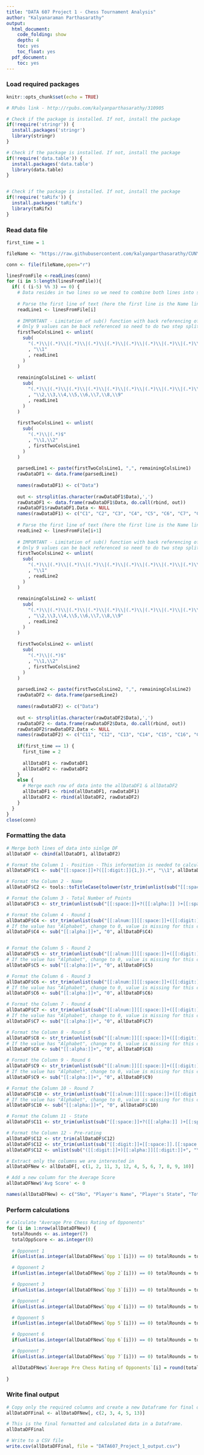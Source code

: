 ```yaml
---
title: "DATA 607 Project 1 - Chess Tournament Analysis"
author: "Kalyanaraman Parthasarathy"
output:
  html_document:
    code_folding: show
    depth: 4
    toc: yes
    toc_float: yes
  pdf_document:
    toc: yes
---
```


### Load required packages

```r
knitr::opts_chunk$set(echo = TRUE)

# RPubs link - http://rpubs.com/kalyanparthasarathy/310905

# Check if the package is installed. If not, install the package
if(!require('stringr')) {
  install.packages('stringr')
  library(stringr)
}

# Check if the package is installed. If not, install the package
if(!require('data.table')) {
  install.packages('data.table')
  library(data.table)
}


# Check if the package is installed. If not, install the package
if(!require('taRifx')) {
  install.packages('taRifx')
  library(taRifx)
}

```

### Read data file

```r

first_time = 1

fileName <- "https://raw.githubusercontent.com/kalyanparthasarathy/CUNY-MSDS/master/tournamentinfo.txt"

conn <- file(fileName,open="r")

linesFromFile <-readLines(conn)
for (i in 5:length(linesFromFile)){
  if( ( (i-5) %% 3) == 0) {
    # Data resides in two lines so we need to combine both lines into single DF and look for the interested columns
    
    # Parse the first line of text (here the first line is the Name line)
    readLine1 <- linesFromFile[i]
    
    # IMPORTANT - Limitation of sub() function with back referencing of RegEx values
    # Only 9 values can be back referenced so need to do two step split for each line of data
    firstTwoColsLine1 <- unlist(
      sub(
        "(.*)\\|(.*)\\|(.*)\\|(.*)\\|(.*)\\|(.*)\\|(.*)\\|(.*)\\|(.*)\\|$"
        , "\\1"
        , readLine1
      )
    )
    
    remainingColsLine1 <- unlist(
      sub(
        "(.*)\\|(.*)\\|(.*)\\|(.*)\\|(.*)\\|(.*)\\|(.*)\\|(.*)\\|(.*)\\|$"
        , "\\2,\\3,\\4,\\5,\\6,\\7,\\8,\\9"
        , readLine1
      )
    )
    
    firstTwoColsLine1 <- unlist(
      sub(
        "(.*)\\|(.*)$"
        , "\\1,\\2"
        , firstTwoColsLine1
      )
    )
    
    parsedLine1 <- paste(firstTwoColsLine1, ",", remainingColsLine1)
    rawDataDF1 <- data.frame(parsedLine1)
    
    names(rawDataDF1) <- c("Data")
    
    out <- strsplit(as.character(rawDataDF1$Data),',')
    rawDataDF1 <- data.frame(rawDataDF1$Data, do.call(rbind, out))
    rawDataDF1$rawDataDF1.Data <- NULL
    names(rawDataDF1) <- c("C1", "C2", "C3", "C4", "C5", "C6", "C7", "C8", "C9", "C10")
    
    # Parse the first line of text (here the first line is the Name line)
    readLine2 <- linesFromFile[i+1]
    
    # IMPORTANT - Limitation of sub() function with back referencing of RegEx values
    # Only 9 values can be back referenced so need to do two step split for each line of data
    firstTwoColsLine2 <- unlist(
      sub(
        "(.*)\\|(.*)\\|(.*)\\|(.*)\\|(.*)\\|(.*)\\|(.*)\\|(.*)\\|(.*)\\|$"
        , "\\1"
        , readLine2
      )
    )
    
    remainingColsLine2 <- unlist(
      sub(
        "(.*)\\|(.*)\\|(.*)\\|(.*)\\|(.*)\\|(.*)\\|(.*)\\|(.*)\\|(.*)\\|$"
        , "\\2,\\3,\\4,\\5,\\6,\\7,\\8,\\9"
        , readLine2
      )
    )
    
    firstTwoColsLine2 <- unlist(
      sub(
        "(.*)\\|(.*)$"
        , "\\1,\\2"
        , firstTwoColsLine2
      )
    )
    
    parsedLine2 <- paste(firstTwoColsLine2, ",", remainingColsLine2)
    rawDataDF2 <- data.frame(parsedLine2)
    
    names(rawDataDF2) <- c("Data")
    
    out <- strsplit(as.character(rawDataDF2$Data),',')
    rawDataDF2 <- data.frame(rawDataDF2$Data, do.call(rbind, out))
    rawDataDF2$rawDataDF2.Data <- NULL
    names(rawDataDF2) <- c("C11", "C12", "C13", "C14", "C15", "C16", "C17", "C18", "C19", "C20")
    
    if(first_time == 1) {
      first_time = 2
      
      allDataDF1 <- rawDataDF1
      allDataDF2 <- rawDataDF2
    }
    else {
      # Merge each row of data into the allDataDF1 & allDataDF2
      allDataDF1 <- rbind(allDataDF1, rawDataDF1)
      allDataDF2 <- rbind(allDataDF2, rawDataDF2)
    }
  }
}
close(conn)

```

### Formatting the data

```r

# Merge both lines of data into sinlge DF
allDataDF <- cbind(allDataDF1, allDataDF2)

# Format the Column 1 - Position - This information is needed to calculate "Avg Pre Chess Rating of Opponents" value
allDataDF$C1 <- sub("[[:space:]]+?([[:digit:]]{1,}).*", "\\1", allDataDF$C1)

# Format the Column 2 - Name
allDataDF$C2 <- tools::toTitleCase(tolower(str_trim(unlist(sub("[[:space:]]+?([[:alpha:]] )+[[:space:]]+", "\\1", allDataDF$C2)))))

# Format the Column 3 - Total Number of Points
allDataDF$C3 <- str_trim(unlist(sub("[[:space:]]+?([[:alpha:]] )+[[:space:]]+", "\\1", allDataDF$C3)))

# Format the Column 4 - Round 1
allDataDF$C4 <- str_trim(unlist(sub("[[:alnum:]][[:space:]]+([[:digit:]]+)", "\\1", allDataDF$C4)))
# If the value has "Alphabet", change to 0, value is missing for this cell
allDataDF$C4 <- sub("[[:alpha:]]+", "0", allDataDF$C4)


# Format the Column 5 - Round 2
allDataDF$C5 <- str_trim(unlist(sub("[[:alnum:]][[:space:]]+([[:digit:]]+)", "\\1", allDataDF$C5)))
# If the value has "Alphabet", change to 0, value is missing for this cell
allDataDF$C5 <- sub("[[:alpha:]]+", "0", allDataDF$C5)

# Format the Column 6 - Round 3
allDataDF$C6 <- str_trim(unlist(sub("[[:alnum:]][[:space:]]+([[:digit:]]+)", "\\1", allDataDF$C6)))
# If the value has "Alphabet", change to 0, value is missing for this cell
allDataDF$C6 <- sub("[[:alpha:]]+", "0", allDataDF$C6)

# Format the Column 7 - Round 4
allDataDF$C7 <- str_trim(unlist(sub("[[:alnum:]][[:space:]]+([[:digit:]]+)", "\\1", allDataDF$C7)))
# If the value has "Alphabet", change to 0, value is missing for this cell
allDataDF$C7 <- sub("[[:alpha:]]+", "0", allDataDF$C7)

# Format the Column 8 - Round 5
allDataDF$C8 <- str_trim(unlist(sub("[[:alnum:]][[:space:]]+([[:digit:]]+)", "\\1", allDataDF$C8)))
# If the value has "Alphabet", change to 0, value is missing for this cell
allDataDF$C8 <- sub("[[:alpha:]]+", "0", allDataDF$C8)

# Format the Column 9 - Round 6
allDataDF$C9 <- str_trim(unlist(sub("[[:alnum:]][[:space:]]+([[:digit:]]+)", "\\1", allDataDF$C9)))
# If the value has "Alphabet", change to 0, value is missing for this cell
allDataDF$C9 <- sub("[[:alpha:]]+", "0", allDataDF$C9)

# Format the Column 10 - Round 7
allDataDF$C10 <- str_trim(unlist(sub("[[:alnum:]][[:space:]]+([[:digit:]]+)", "\\1", allDataDF$C10)))
# If the value has "Alphabet", change to 0, value is missing for this cell
allDataDF$C10 <- sub("[[:alpha:]]+", "0", allDataDF$C10)

# Format the Column 11 - State
allDataDF$C11 <- str_trim(unlist(sub("[[:space:]]+?([[:alpha:]] )+[[:space:]]+", "\\1", allDataDF$C11)))

# Format the Column 12 - Pre-rating
allDataDF$C12 <- str_trim(allDataDF$C12)
allDataDF$C12 <- str_trim(unlist(sub("[[:digit:]]+[[:space:]].[[:space:]]R:[[:space:]]+?([[:alnum:]]+)[[:space:]]{0,1}.*", "\\1", allDataDF$C12)))
allDataDF$C12 <- unlist(sub("([[:digit:]]+)[[:alpha:]][[:digit:]]+", "\\1", allDataDF$C12)) # Remove the values from "P", if anything exists

# Extract only the columns we are interested in
allDataDFNew <- allDataDF[, c(1, 2, 11, 3, 12, 4, 5, 6, 7, 8, 9, 10)]

# Add a new column for the Average Score
allDataDFNew$'Avg Score' <- 0

names(allDataDFNew) <- c("SNo", "Player's Name", "Player's State", "Total Number of Points", "Player's Pre-Rating", "Opp 1", "Opp 2", "Opp 3", "Opp 4", "Opp 5", "Opp 6", "Opp 7", "Average Pre Chess Rating of Opponents")

```

### Perform calculations

```r

# Calculate "Average Pre Chess Rating of Opponents"
for (i in 1:nrow(allDataDFNew)) {
  totalRounds <- as.integer(7)
  totalOppScore <- as.integer(0)
  
  # Opponent 1
  if(unlist(as.integer(allDataDFNew$`Opp 1`[i])) == 0) totalRounds = totalRounds - 1 else totalOppScore = totalOppScore + as.integer(unlist(allDataDFNew$`Player's Pre-Rating`[as.integer(allDataDFNew$`Opp 1`[i])]))

  # Opponent 2
  if(unlist(as.integer(allDataDFNew$`Opp 2`[i])) == 0) totalRounds = totalRounds - 1 else totalOppScore = totalOppScore + as.integer(unlist(allDataDFNew$`Player's Pre-Rating`[as.integer(allDataDFNew$`Opp 2`[i])]))

  # Opponent 3
  if(unlist(as.integer(allDataDFNew$`Opp 3`[i])) == 0) totalRounds = totalRounds - 1 else totalOppScore = totalOppScore + as.integer(unlist(allDataDFNew$`Player's Pre-Rating`[as.integer(allDataDFNew$`Opp 3`[i])]))

  # Opponent 4
  if(unlist(as.integer(allDataDFNew$`Opp 4`[i])) == 0) totalRounds = totalRounds - 1 else totalOppScore = totalOppScore + as.integer(unlist(allDataDFNew$`Player's Pre-Rating`[as.integer(allDataDFNew$`Opp 4`[i])]))

  # Opponent 5
  if(unlist(as.integer(allDataDFNew$`Opp 5`[i])) == 0) totalRounds = totalRounds - 1 else totalOppScore = totalOppScore + as.integer(unlist(allDataDFNew$`Player's Pre-Rating`[as.integer(allDataDFNew$`Opp 5`[i])]))

  # Opponent 6
  if(unlist(as.integer(allDataDFNew$`Opp 6`[i])) == 0) totalRounds = totalRounds - 1 else totalOppScore = totalOppScore + as.integer(unlist(allDataDFNew$`Player's Pre-Rating`[as.integer(allDataDFNew$`Opp 6`[i])]))

  # Opponent 7
  if(unlist(as.integer(allDataDFNew$`Opp 7`[i])) == 0) totalRounds = totalRounds - 1 else totalOppScore = totalOppScore + as.integer(unlist(allDataDFNew$`Player's Pre-Rating`[as.integer(allDataDFNew$`Opp 7`[i])]))

  allDataDFNew$`Average Pre Chess Rating of Opponents`[i] = round(totalOppScore/totalRounds, digits=0)
  
}

```

### Write final output

```r

# Copy only the required columns and create a new Dataframe for final output
allDataDFFinal <- allDataDFNew[, c(2, 3, 4, 5, 13)]

# This is the final formatted and calculated data in a Dataframe.
allDataDFFinal

# Write to a CSV file
write.csv(allDataDFFinal, file = "DATA607_Project_1_output.csv")

```
